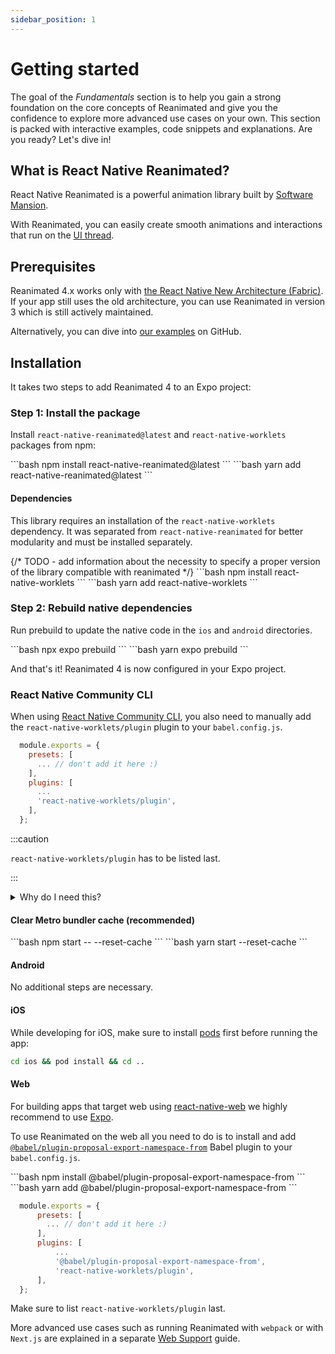 ```yaml
---
sidebar_position: 1
---
```



# Getting started

The goal of the _Fundamentals_ section is to help you gain a strong foundation on the core concepts of Reanimated and give you the confidence to explore more advanced use cases on your own. This section is packed with interactive examples, code snippets and explanations. Are you ready? Let's dive in!

## What is React Native Reanimated?

React Native Reanimated is a powerful animation library built by [Software Mansion](https://swmansion.com/).

With Reanimated, you can easily create smooth animations and interactions that run on the [UI thread](/docs/fundamentals/glossary#ui-thread).

## Prerequisites

Reanimated 4.x works only with [the React Native New Architecture (Fabric)](https://reactnative.dev/architecture/landing-page).
If your app still uses the old architecture, you can use Reanimated in version 3 which is still actively maintained.

Alternatively, you can dive into [our examples](https://github.com/software-mansion/react-native-reanimated/tree/main/apps/common-app/src/apps) on GitHub.

## Installation

It takes two steps to add Reanimated 4 to an Expo project:

### Step 1: Install the package

Install `react-native-reanimated@latest` and `react-native-worklets` packages from npm:

<Tabs groupId="package-managers">
  <TabItem value="npm" label="NPM">
    ```bash
    npm install react-native-reanimated@latest
    ```

  </TabItem>
  <TabItem value="yarn" label="YARN">
    ```bash
    yarn add react-native-reanimated@latest
    ```

  </TabItem>
</Tabs>

#### Dependencies

This library requires an installation of the `react-native-worklets` dependency. It was separated from `react-native-reanimated` for better modularity and must be installed separately.

<Tabs groupId="package-managers">
  <TabItem value="npm" label="NPM">
    {/* TODO - add information about the necessity to specify a proper version of the library compatible with reanimated */}
    ```bash npm install react-native-worklets ```
  </TabItem>
  <TabItem value="yarn" label="YARN">
    ```bash yarn add react-native-worklets ```
  </TabItem>
</Tabs>

### Step 2: Rebuild native dependencies

Run prebuild to update the native code in the `ios` and `android` directories.

<Tabs groupId="package-managers">
  <TabItem value="npm" label="NPM">
    ```bash npx expo prebuild ```
  </TabItem>
  <TabItem value="yarn" label="YARN">
    ```bash yarn expo prebuild ```
  </TabItem>
</Tabs>

And that's it! Reanimated 4 is now configured in your Expo project.

### React Native Community CLI

When using [React Native Community CLI](https://github.com/react-native-community/cli), you also need to manually add the `react-native-worklets/plugin` plugin to your `babel.config.js`.

```js {7}
  module.exports = {
    presets: [
      ... // don't add it here :)
    ],
    plugins: [
      ...
      'react-native-worklets/plugin',
    ],
  };
```

:::caution

`react-native-worklets/plugin` has to be listed last.

:::

<details>
<summary>Why do I need this?</summary>

In short, the Reanimated babel plugin automatically converts special JavaScript functions (called [worklets](/docs/fundamentals/glossary#worklet)) to allow them to be passed and run on the UI thread.

Since [Expo SDK 50](https://expo.dev/changelog/2024/01-18-sdk-50), the Expo starter template includes the Reanimated babel plugin by default.

To learn more about the plugin head onto to [Reanimated babel plugin](/docs/fundamentals/glossary#reanimated-babel-plugin) section.

</details>

#### Clear Metro bundler cache (recommended)

<Tabs groupId="package-managers">
  <TabItem value="npm" label="NPM">
    ```bash npm start -- --reset-cache ```
  </TabItem>
  <TabItem value="yarn" label="YARN">
    ```bash yarn start --reset-cache ```
  </TabItem>
</Tabs>

#### Android

No additional steps are necessary.

#### iOS

While developing for iOS, make sure to install [pods](https://cocoapods.org/) first before running the app:

```bash
cd ios && pod install && cd ..
```

#### Web

For building apps that target web using [react-native-web](https://www.npmjs.com/package/react-native-web) we highly recommend to use [Expo](https://expo.dev/).

To use Reanimated on the web all you need to do is to install and add [`@babel/plugin-proposal-export-namespace-from`](https://babeljs.io/docs/en/babel-plugin-proposal-export-namespace-from) Babel plugin to your `babel.config.js`.

<Tabs groupId="package-managers">
  <TabItem value="npm" label="NPM">
    ```bash npm install @babel/plugin-proposal-export-namespace-from ```
  </TabItem>
  <TabItem value="yarn" label="YARN">
    ```bash yarn add @babel/plugin-proposal-export-namespace-from ```
  </TabItem>
</Tabs>

```js {7}
  module.exports = {
      presets: [
        ... // don't add it here :)
      ],
      plugins: [
          ...
          '@babel/plugin-proposal-export-namespace-from',
          'react-native-worklets/plugin',
      ],
  };
```

Make sure to list `react-native-worklets/plugin` last.

More advanced use cases such as running Reanimated with `webpack` or with `Next.js` are explained in a separate [Web Support](/docs/guides/web-support) guide.
